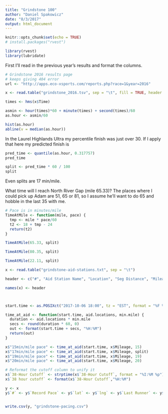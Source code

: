 ```yaml
---
title: "Grindstone 100"
author: "Daniel Spakowicz"
date: "8/3/2017"
output: html_document
---
```


```r
knitr::opts_chunk$set(echo = TRUE)
# install.packages("rvest")

library(rvest)
library(lubridate)
```

First I'll read in the previous year's results and format the columns.

```r
# Grindstone 2016 results page 
# keeps giving 404 error
url <- "http://apps.eco-xsports.com/reports.php?race=1&year=2016"

x <- read.table("grindstone_2016.tsv", sep = "\t", fill = TRUE, header = TRUE)

times <- hms(x$Time)

asmin <- hour(times)*60 + minute(times) + second(times)/60
as.hour <- asmin/60
```

```r
hist(as.hour)
abline(v = median(as.hour))
```

In the Laurel Highlands Ultra my percentile finish was just over 30. If I apply that here my predicted finish is 
```r
pred_time <- quantile(as.hour, 0.317757)
pred_time
```

```r
split <- pred_time * 60 / 100
split
```

Even splits are 17 min/mile.

What time will I reach North River Gap (mile 65.33)? The places where I could pick up Adam are 51, 65 or 81, so I assume he'll want to do 65 and hobble in the last 35 with me.

```r
# Pace is in minutes/mile
TimeAtMile <- function(mile, pace) {
  tmp <- mile * pace/60
  t2 <- 18 + tmp - 24
  return(t2)
}

TimeAtMile(65.33, split)
```

```r
TimeAtMile(80.35, split)
```

```r
TimeAtMile(22.11, split)
```

```r
x <- read.table("grindstone-aid-stations.txt", sep = "\t")

header <- c("#", "Aid Station Name", "Location", "Seg Distance", "Mileage", "Crew Access", "Drop Bags", "Record Pace", "20 Hour Time", "Last Runner", "38-Hour Cutoff", "Elevation", "lat", "lng")

names(x) <- header



start.time <- as.POSIXct("2017-10-06 18:00", tz = "EST", format = "%F %R")

time_at_aid <- function(start.time, aid.locations, min.mile) {
  duration <- aid.locations * min.mile
  secs <- round(duration * 60, 0)
  out <- format(start.time + secs, "%H:%M")
  return(out)
}

x$"15min/mile pace" <- time_at_aid(start.time, x$Mileage, 15)
x$"17min/mile pace" <- time_at_aid(start.time, x$Mileage, split)
x$"19min/mile pace" <- time_at_aid(start.time, x$Mileage, 19)
x$"20min/mile pace" <- time_at_aid(start.time, x$Mileage, 20)

# Reformat the cutoff column to unify it
x$`38-Hour Cutoff` <- strptime(x$`38-Hour Cutoff`, format = "%I:%M %p")
x$`38 hour cutoff` <- format(x$`38-Hour Cutoff`,"%H:%M")

y <- x
y$`#` <- y$`Record Pace` <- y$`lat` <- y$`lng` <- y$`Last Runner` <- y$`20 Hour Time` <- y$`38-Hour Cutoff` <- NULL


write.csv(y, "grindstone-pacing.csv")
```
